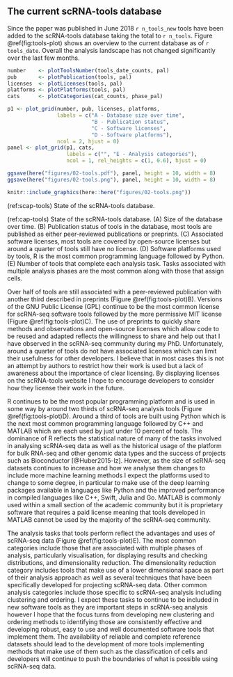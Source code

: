 ## The current scRNA-tools database {#tools-current}

Since the paper was published in June 2018 `r n_tools_new` tools have been
added to the scRNA-tools database taking the total to `r n_tools`. Figure
\@ref(fig:tools-plot) shows an overview to the current database as of
`r tools_date`. Overall the analysis landscape has not changed significantly
over the last few months.

```r
number    <- plotToolsNumber(tools_date_counts, pal)
pub       <- plotPublication(tools, pal)
licenses  <- plotLicenses(tools, pal)
platforms <- plotPlatforms(tools, pal)
cats      <- plotCategories(cat_counts, phase_pal)

p1 <- plot_grid(number, pub, licenses, platforms,
                labels = c("A - Database size over time",
                           "B - Publication status",
                           "C - Software licenses",
                           "D - Software platforms"),
                ncol = 2, hjust = 0)
panel <- plot_grid(p1, cats,
                   labels = c("", "E - Analysis categories"),
                   ncol = 1, rel_heights = c(1, 0.6), hjust = 0)

ggsave(here("figures/02-tools.pdf"), panel, height = 10, width = 8)
ggsave(here("figures/02-tools.png"), panel, height = 10, width = 8)

knitr::include_graphics(here::here("figures/02-tools.png"))
```

(ref:scap-tools) State of the scRNA-tools database.

(ref:cap-tools) State of the scRNA-tools database. (A) Size of the database over time. (B) Publication status of tools in the database, most tools are published as either peer-reviewed publications or preprints. (C) Associated software licenses, most tools are covered by open-source licenses but around a quarter of tools still have no license. (D) Software platforms used by tools, R is the most common programming language followed by Python. (E) Number of tools that complete each analysis task. Tasks associated with multiple analysis phases are the most common along with those that assign cells.

Over half of tools are still associated with a peer-reviewed publication with
another third described in preprints (Figure \@ref(fig:tools-plot)B). Versions
of the GNU Public License (GPL) continue to be the most common license for
scRNA-seq software tools followed by the more permissive MIT license (Figure
\@ref(fig:tools-plot)C). The use of preprints to quickly share methods and
observations and open-source licenses which allow code to be reused and adapted
reflects the willingness to share and help out that I have observed in the
scRNA-seq community during my PhD. Unfortunately, around a quarter of tools do
not have associated licenses which can limit their usefulness for other
developers. I believe that in most cases this is not an attempt by authors to
restrict how their work is used but a lack of awareness about the importance of
clear licensing. By displaying licenses on the scRNA-tools website I hope to
encourage developers to consider how they license their work in the future.

R continues to be the most popular programming platform and is used in some way
by around two thirds of scRNA-seq analysis tools (Figure
\@ref(fig:tools-plot)D). Around a third of tools are built using Python which
is the next most common programming language followed by C++ and MATLAB which
are each used by just under 10 percent of tools. The dominance of R reflects
the statistical nature of many of the tasks involved in analysing scRNA-seq
data as well as the historical usage of the platform for bulk RNA-seq and other
genomic data types and the success of projects such as Bioconductor
[@Huber2015-lz]. However, as the size of scRNA-seq datasets continues to
increase and how we analyse them changes to include more machine learning
methods I expect the platforms used to change to some degree, in particular to
make use of the deep learning packages available in languages like Python and
the improved performance in compiled languages like C++, Swift, Julia and Go.
MATLAB is commonly used within a small section of the academic community but it
is proprietary software that requires a paid license meaning that tools
developed in MATLAB cannot be used by the majority of the scRNA-seq community.

The analysis tasks that tools perform reflect the advantages and uses of
scRNA-seq data (Figure \@ref(fig:tools-plot)E). The most common categories
include those that are associated with multiple phases of analysis,
particularly visualisation, for displaying results and checking distributions,
and dimensionality reduction. The dimensionality reduction category includes
tools that make use of a lower dimensional space as part of their analysis
approach as well as several techniques that have been specifically developed
for projecting scRNA-seq data. Other common analysis categories include those
specific to scRNA-seq analysis including clustering and ordering. I expect
these tasks to continue to be included in new software tools as they are
important steps in scRNA-seq analysis however I hope that the focus turns from
developing new clustering and ordering methods to identifying those are
consistently effective and developing robust, easy to use and well documented
software tools that implement them. The availability of reliable and complete
reference datasets should lead to the development of more tools implementing
methods that make use of them such as the classification of cells and
developers will continue to push the boundaries of what is possible using
scRNA-seq data.
